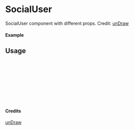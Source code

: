 
<Meta of={SocialUser} title="unDraw/SocialUser" />

# SocialUser

SocialUser component with different props.
Credit: [unDraw](https://undraw.co/illustrations)

#### Example

<Canvas of={SocialUser.Primary} />

## Usage

```ts
import { SocialUser } from "yadl-ui";

const Example = () => {
  return (
      <SocialUser />
  );
};

export default Example;
```

#### Credits
[unDraw](https://undraw.co/illustrations)
